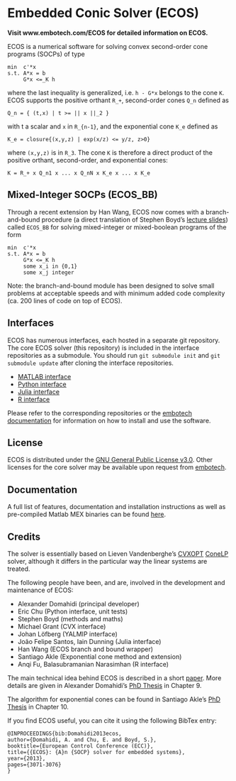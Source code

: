 Embedded Conic Solver (ECOS)
====

**Visit www.embotech.com/ECOS for detailed information on ECOS.**

ECOS is a numerical software for solving convex second-order cone programs (SOCPs) of type
```
min  c'*x
s.t. A*x = b
     G*x <=_K h
```
where the last inequality is generalized, i.e. `h - G*x` belongs to the cone `K`.
ECOS supports the positive orthant `R_+`, second-order cones `Q_n` defined as
```
Q_n = { (t,x) | t >= || x ||_2 }
```
with t a scalar and `x` in `R_{n-1}`,
and the exponential cone `K_e` defined as
```
K_e = closure{(x,y,z) | exp(x/z) <= y/z, z>0}
```
where `(x,y,z)` is in `R_3`.
The cone `K` is therefore
a direct product of the positive orthant, second-order, and exponential cones:
```
K = R_+ x Q_n1 x ... x Q_nN x K_e x ... x K_e
```


Mixed-Integer SOCPs (ECOS_BB)
----
Through a recent extension by Han Wang, ECOS now comes with a branch-and-bound procedure (a direct translation of Stephen Boyd's [lecture slides](http://stanford.edu/class/ee364b/lectures/bb_slides.pdf)) called `ECOS_BB` for solving mixed-integer or mixed-boolean programs of the form

```
min  c'*x
s.t. A*x = b
     G*x <=_K h
     some x_i in {0,1}
     some x_j integer
```

Note: the branch-and-bound module has been designed to solve small problems at acceptable speeds and with minimum added code complexity (ca. 200 lines of code on top of ECOS).

Interfaces
----

ECOS has numerous interfaces, each hosted in a separate git repository. The core ECOS solver (this repository) is included in the interface repositories as a submodule. You should run `git submodule init` and `git submodule update` after cloning the interface repositories.

* [MATLAB interface](https://github.com/embotech/ecos-matlab)
* [Python interface](https://github.com/embotech/ecos-python)
* [Julia interface](https://github.com/JuliaOpt/ECOS.jl)
* [R interface](https://github.com/bnaras/ECOSolveR)

Please refer to the corresponding repositories or the [embotech documentation](https://www.embotech.com/ECOS) for information on how to install and use the software.

License
----

ECOS is distributed under the [GNU General Public License v3.0](http://www.gnu.org/copyleft/gpl.html). Other licenses for the core solver may be available upon request from [embotech](http://www.embotech.com).


Documentation
----
A full list of features, documentation and installation instructions as well as pre-compiled Matlab MEX binaries can be found [here](https://www.embotech.com/ECOS).


Credits
----

The solver is essentially based on Lieven Vandenberghe's [CVXOPT](http://cvxopt.org) [ConeLP](http://www.ee.ucla.edu/~vandenbe/publications/coneprog.pdf) solver, although it differs in the particular way the linear systems are treated.

The following people have been, and are, involved in the development and maintenance of ECOS:

+ Alexander Domahidi (principal developer)
+ Eric Chu (Python interface, unit tests)
+ Stephen Boyd (methods and maths)
+ Michael Grant (CVX interface)
+ Johan Löfberg (YALMIP interface)
+ João Felipe Santos, Iain Dunning (Julia interface)
+ Han Wang (ECOS branch and bound wrapper)
+ Santiago Akle (Exponential cone method and extension)
+ Anqi Fu, Balasubramanian Narasimhan (R interface)

The main technical idea behind ECOS is described in a short [paper](http://www.stanford.edu/~boyd/papers/ecos.html). More details are given in Alexander Domahidi's [PhD Thesis](http://e-collection.library.ethz.ch/view/eth:7611?q=domahidi) in Chapter 9.

The algorithm for exponential cones can be found in Santiago Akle's
[PhD Thesis](http://searchworks.stanford.edu/view/10769798) in Chapter 10.

If you find ECOS useful, you can cite it using the following BibTex entry:

```
@INPROCEEDINGS{bib:Domahidi2013ecos,
author={Domahidi, A. and Chu, E. and Boyd, S.},
booktitle={European Control Conference (ECC)},
title={{ECOS}: {A}n {SOCP} solver for embedded systems},
year={2013},
pages={3071-3076}
}
```

